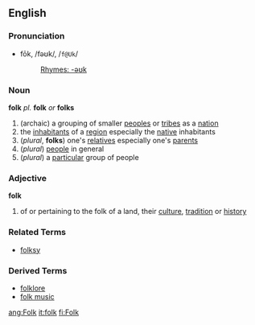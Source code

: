 ==English==
===Pronunciation===
*fōk, /fəʊk/, /<tt>f@Uk</tt>/
*:[[Rhymes:English:-əʊk|Rhymes: -əʊk]]

=== Noun ===
'''folk''' ''pl.'' '''folk''' ''or'' '''folks'''
# (archaic) a grouping of smaller [[peoples]] or [[tribes]] as a [[nation]]
# the [[inhabitants]] of a [[region]] especially the [[native]] inhabitants
# (''plural'', '''folks''') one's [[relatives]] especially one's [[parents]]
# (''plural'') [[people]] in general
# (''plural'') a [[particular]] group of people

=== Adjective ===
'''folk'''
# of or pertaining to the folk of a land, their [[culture]], [[tradition]] or [[history]]


=== Related Terms ===
*[[folksy]]

=== Derived Terms ===
*[[folklore]]
*[[folk music]]

[[ang:Folk]]
[[it:folk]]
[[fi:Folk]]